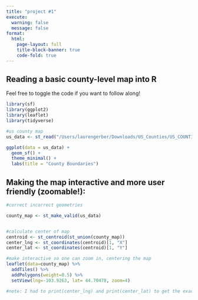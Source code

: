 ```yaml
---
title: "project #1"
execute: 
  warning: false
  message: false
format:
  html:
    page-layout: full
    title-block-banner: true
    code-fold: true 
---
```


## Reading a basic county-level map into R

Feel free to toggle the code if you want to follow along!

```r
library(sf)
library(ggplot2)
library(leaflet)
library(tidyverse)

#us county map
us_data <- st_read("/Users/laurengerber/Downloads/US_Counties/US_COUNTIES_ACS_2014.shp", quiet=TRUE)

ggplot(data = us_data) +
  geom_sf() +
  theme_minimal() +
  labs(title = "County Boundaries")
```

## Making the map interactive and more user friendly (zoomable!):

```r
#correct incorrect geometries 

county_map <- st_make_valid(us_data)


#calculate center of map 
centroid <- st_centroid(st_union(county_map))
center_lng <- st_coordinates(centroid)[1, "X"]
center_lat <- st_coordinates(centroid)[1, "Y"]

#make interactive so one can zoom in, centering the map
leaflet(data=county_map) %>% 
  addTiles() %>% 
  addPolygons(weight=0.5) %>% 
  setView(lng=-103.9263, lat= 44.70478, zoom=4)

#note: I had to print(center_lng) and print(center_lat) to get the exact lng and lat used in the setView function. R wouldn't allow me to set lng=center_lng and lat=center_lat for some reason
```
